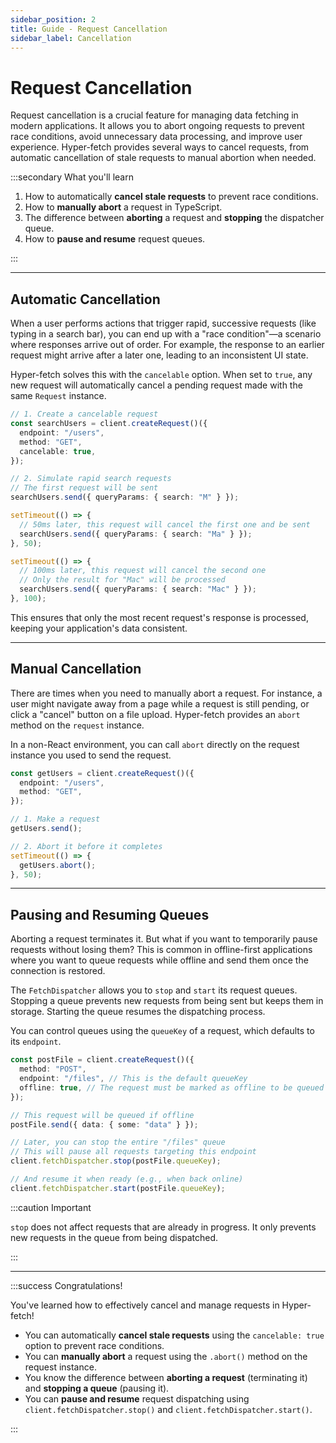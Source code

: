 ```yaml
---
sidebar_position: 2
title: Guide - Request Cancellation
sidebar_label: Cancellation
---
```


# Request Cancellation

Request cancellation is a crucial feature for managing data fetching in modern applications. It allows you to abort
ongoing requests to prevent race conditions, avoid unnecessary data processing, and improve user experience. Hyper-fetch
provides several ways to cancel requests, from automatic cancellation of stale requests to manual abortion when needed.

:::secondary What you'll learn

1.  How to automatically **cancel stale requests** to prevent race conditions.
2.  How to **manually abort** a request in TypeScript.
3.  The difference between **aborting** a request and **stopping** the dispatcher queue.
4.  How to **pause and resume** request queues.

:::

---

## Automatic Cancellation

When a user performs actions that trigger rapid, successive requests (like typing in a search bar), you can end up with
a "race condition"—a scenario where responses arrive out of order. For example, the response to an earlier request might
arrive after a later one, leading to an inconsistent UI state.

Hyper-fetch solves this with the `cancelable` option. When set to `true`, any new request will automatically cancel a
pending request made with the same `Request` instance.

```ts
// 1. Create a cancelable request
const searchUsers = client.createRequest()({
  endpoint: "/users",
  method: "GET",
  cancelable: true,
});

// 2. Simulate rapid search requests
// The first request will be sent
searchUsers.send({ queryParams: { search: "M" } });

setTimeout(() => {
  // 50ms later, this request will cancel the first one and be sent
  searchUsers.send({ queryParams: { search: "Ma" } });
}, 50);

setTimeout(() => {
  // 100ms later, this request will cancel the second one
  // Only the result for "Mac" will be processed
  searchUsers.send({ queryParams: { search: "Mac" } });
}, 100);
```

This ensures that only the most recent request's response is processed, keeping your application's data consistent.

---

## Manual Cancellation

There are times when you need to manually abort a request. For instance, a user might navigate away from a page while a
request is still pending, or click a "cancel" button on a file upload. Hyper-fetch provides an `abort` method on the
`request` instance.

In a non-React environment, you can call `abort` directly on the request instance you used to send the request.

```ts
const getUsers = client.createRequest()({
  endpoint: "/users",
  method: "GET",
});

// 1. Make a request
getUsers.send();

// 2. Abort it before it completes
setTimeout(() => {
  getUsers.abort();
}, 50);
```

---

## Pausing and Resuming Queues

Aborting a request terminates it. But what if you want to temporarily pause requests without losing them? This is common
in offline-first applications where you want to queue requests while offline and send them once the connection is
restored.

The `FetchDispatcher` allows you to `stop` and `start` its request queues. Stopping a queue prevents new requests from
being sent but keeps them in storage. Starting the queue resumes the dispatching process.

You can control queues using the `queueKey` of a request, which defaults to its `endpoint`.

```ts
const postFile = client.createRequest()({
  method: "POST",
  endpoint: "/files", // This is the default queueKey
  offline: true, // The request must be marked as offline to be queued
});

// This request will be queued if offline
postFile.send({ data: { some: "data" } });

// Later, you can stop the entire "/files" queue
// This will pause all requests targeting this endpoint
client.fetchDispatcher.stop(postFile.queueKey);

// And resume it when ready (e.g., when back online)
client.fetchDispatcher.start(postFile.queueKey);
```

:::caution Important

`stop` does not affect requests that are already in progress. It only prevents new requests in the queue from being
dispatched.

:::

---

:::success Congratulations!

You've learned how to effectively cancel and manage requests in Hyper-fetch!

- You can automatically **cancel stale requests** using the `cancelable: true` option to prevent race conditions.
- You can **manually abort** a request using the `.abort()` method on the request instance.
- You know the difference between **aborting a request** (terminating it) and **stopping a queue** (pausing it).
- You can **pause and resume** request dispatching using `client.fetchDispatcher.stop()` and
  `client.fetchDispatcher.start()`.

:::
